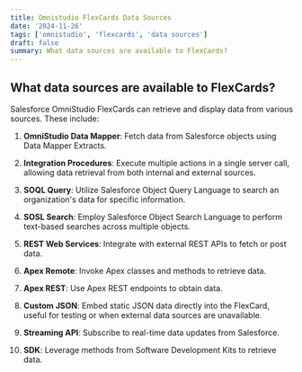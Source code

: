 ```yaml
---
title: Omnistudio FlexCards Data Sources
date: '2024-11-26'
tags: ['omnistudio', 'flexcards', 'data sources']
draft: false
summary: What data sources are available to FlexCards?
---
```


## What data sources are available to FlexCards?

Salesforce OmniStudio FlexCards can retrieve and display data from various sources. These include:

1. **OmniStudio Data Mapper**: Fetch data from Salesforce objects using Data Mapper Extracts. 

2. **Integration Procedures**: Execute multiple actions in a single server call, allowing data retrieval from both internal and external sources. 

3. **SOQL Query**: Utilize Salesforce Object Query Language to search an organization's data for specific information. 

4. **SOSL Search**: Employ Salesforce Object Search Language to perform text-based searches across multiple objects. 

5. **REST Web Services**: Integrate with external REST APIs to fetch or post data. 

6. **Apex Remote**: Invoke Apex classes and methods to retrieve data. 

7. **Apex REST**: Use Apex REST endpoints to obtain data. 

8. **Custom JSON**: Embed static JSON data directly into the FlexCard, useful for testing or when external data sources are unavailable. 

9. **Streaming API**: Subscribe to real-time data updates from Salesforce. 

10. **SDK**: Leverage methods from Software Development Kits to retrieve data. 